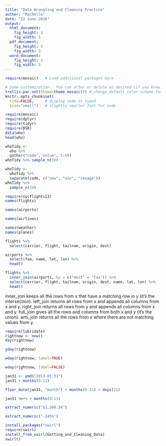 ```yaml
---
title: "Data Wrangling and Cleaning Practice"
author: "Rachelle"
date: "22 June 2016"
output: 
  html_document:
    fig_height: 3
    fig_width: 5
  pdf_document:
    fig_height: 3
    fig_width: 5
  word_document:
    fig_height: 3
    fig_width: 5
---
```


```r
require(mosaic)   # Load additional packages here 

# Some customization.  You can alter or delete as desired (if you know what you are doing).
trellis.par.set(theme=theme.mosaic()) # change default color scheme for lattice
knitr::opts_chunk$set(
  tidy=FALSE,     # display code as typed
  size="small")   # slightly smaller font for code
```


```r
require(mosaic)
require(dplyr)
require(tidyr)
require(DSR)
data(who)
head(who)
```

```r
whoTidy <-
  who %>%
  gather("code","value", 5:60)
whoTidy %>% sample_n(10)
```

```r
whoTidy <-
  whoTidy %>%
  separate(code, c("new", "var", "sexage"))
whoTidy %>%
  sample_n(10)
```

```r
require(nycflights13)
names(flights)
```

```r
names(airports)
```

```r
names(airlines)
```

```r
names(weather)
names(planes)
```

```r
flights %>%
  select(carrier, flight, tailnum, origin, dest)
```

```r
airports %>%
  select(faa, name, lat, lon) %>%
  head()
```

```r
flights %>%
  inner_join(airports, by = c("dest" = "faa")) %>%
  select(carrier, flight, tailnum, origin, dest, name, lat, lon) %>%
  head()
```

inner_join keeps all the rows from x that have a matching row in y (it's the intersection).
left_join returns all rows from x and appends all columns from x and y.
right_join returns all rows from y and appends all columns from x and y.
full_join gives all the rows and columns from both x and y (it's the union).
anti_join returns all the rows from x where there are not matching values from y.

```r
require(lubridate)
rightnow <- now()
day(rightnow)
```

```r
yday(rightnow)
```

```r
wday(rightnow, label=TRUE)
```

```r
wday(rightnow, label=FALSE)
```

```r
jan31 <- ymd("2013-01-31")
jan31 + months(0:11)
```

```r
floor_date(jan31, "month") + months(0:11) + days(31)
```

```r
jan31 %m+% + months(0:11)
```

```r
extract_numeric("$1,200.34")
```

```r
extract_numeric("-245%")
```

```r
install.packages("swirl")
require(swirl)
install_from_swirl(Getting_and_Cleaning_Data)
swirl()
```


